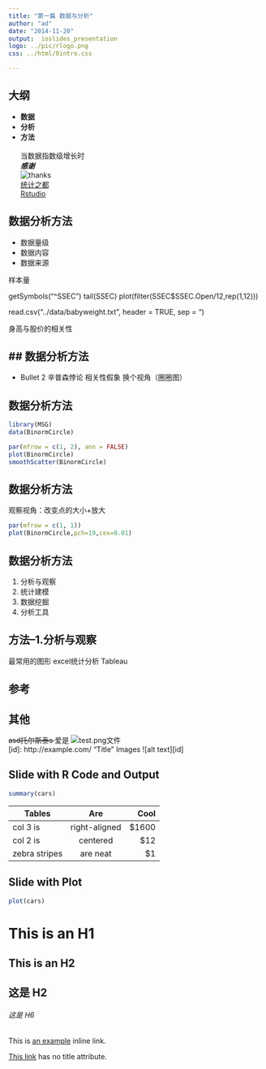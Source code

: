 ```yaml
---
title: "第一篇 数据与分析"
author: "ad"
date: "2014-11-20"
output:  ioslides_presentation
logo: ../pic/rlogo.png
css: ../html/0intro.css

---
```


## 大纲
-  **数据**
-  **分析**
-  **方法**  
<br>
  当数据指数级增长时
<br>
***感谢***  
![thanks](../pic/thank.png)  
[<dfp6>统计之都</dfp6>](http://cos.name/)  
[<dfp6>Rstudio</dfp6>](http://www.rstudio.com/)  



##  <dfb>数据</dfb>分析方法
- 数据量级
- 数据内容
- 数据来源


样本量


getSymbols("^SSEC")
tail(SSEC)
plot(filter(SSEC$SSEC.Open/12,rep(1,12)))

read.csv("../data/babyweight.txt", header = TRUE, sep = "\t")

身高与股价的相关性


##  数据<dfb>分析</dfb>方法
- 
- Bullet 2
辛普森悖论
相关性假象
换个视角（圈圈图）

##  数据<dfb>分析</dfb>方法

```r
library(MSG)
data(BinormCircle)
```
```r
par(mfrow = c(1, 2), ann = FALSE)
plot(BinormCircle)
smoothScatter(BinormCircle)
```

##  数据<dfb>分析</dfb>方法
观察视角：改变点的大小+放大
```r
par(mfrow = c(1, 1))
plot(BinormCircle,pch=19,cex=0.01)
```



##  数据分析<dfb>方法</dfb>
1. 分析与观察
2. 统计建模
3. 数据挖掘
4. 分析工具


##  方法--1.分析与观察

最常用的图形
excel统计分析
Tableau



##  参考
[1]:谢益辉,"统计图形和模拟视角下的模型理论解析".



##  其他
<s> asd托尔斯泰s </s> 爱是
![test.png文件](../pic/rlogo.png)  
[id]: http://example.com/ "Title"
Images
![alt text][id]



## Slide with R Code and Output

```r
summary(cars)

```
| Tables        | Are           | Cool  |  
| ------------- |:-------------:| -----:|  
| col 3 is      | right-aligned | $1600 |  
| col 2 is      | centered      |   $12 |  
| zebra stripes | are neat      |    $1 |  


## Slide with Plot

```r
plot(cars)
```

This is an H1
=============

This is an H2
-------------

## 这是 H2

###### 这是 H6

This is [an example](http://example.com/ "Title") inline link.

[This link](http://example.net/) has no title attribute.



